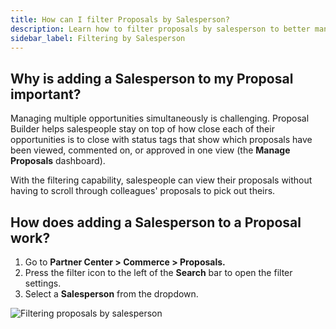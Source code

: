 ```yaml
---
title: How can I filter Proposals by Salesperson?
description: Learn how to filter proposals by salesperson to better manage multiple opportunities simultaneously.
sidebar_label: Filtering by Salesperson
---
```


## Why is adding a Salesperson to my Proposal important?

Managing multiple opportunities simultaneously is challenging. Proposal Builder helps salespeople stay on top of how close each of their opportunities is to close with status tags that show which proposals have been viewed, commented on, or approved in one view (the **Manage Proposals** dashboard).

With the filtering capability, salespeople can view their proposals without having to scroll through colleagues' proposals to pick out theirs.

## How does adding a Salesperson to a Proposal work?

1. Go to **Partner Center > Commerce > Proposals.**
2. Press the filter icon to the left of the **Search** bar to open the filter settings. 
3. Select a **Salesperson** from the dropdown.

![Filtering proposals by salesperson](./img/commerce/proposals/filter-proposals-salesperson.png)